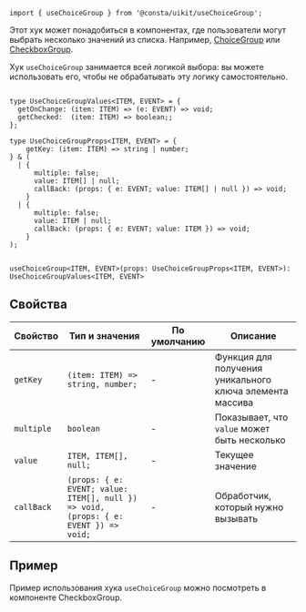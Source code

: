 ```tsx
import { useChoiceGroup } from '@consta/uikit/useChoiceGroup';
```

Этот хук может понадобиться в компонентах, где пользователи могут выбрать несколько значений из списка.
Например, [ChoiceGroup](##LIBS.LIB.STAND/lib:uikit/stand:components-choicegroup-stable)
или [CheckboxGroup](##LIBS.LIB.STAND/lib:uikit/stand:components-checkboxgroup-stable).

Хук `useChoiceGroup` занимается всей логикой выбора: вы можете использовать его,
чтобы не обрабатывать эту логику самостоятельно.

```tsx

type UseChoiceGroupValues<ITEM, EVENT> = {
  getOnChange: (item: ITEM) => (e: EVENT) => void;
  getChecked:  (item: ITEM) => boolean;;
};

type UseChoiceGroupProps<ITEM, EVENT> = {
    getKey: (item: ITEM) => string | number;
} & (
  | {
      multiple: false;
      value: ITEM[] | null;
      callBack: (props: { e: EVENT; value: ITEM[] | null }) => void;
    }
  | {
      multiple: false;
      value: ITEM | null;
      callBack: (props: { e: EVENT; value: ITEM }) => void;
    }
);


useChoiceGroup<ITEM, EVENT>(props: UseChoiceGroupProps<ITEM, EVENT>): UseChoiceGroupValues<ITEM, EVENT>
```

## Свойства

| Свойство   | Тип и значения                                                                       | По умолчанию | Описание                                                 |
| ---------- | ------------------------------------------------------------------------------------ | ------------ | -------------------------------------------------------- |
| `getKey`   | `(item: ITEM) => string, number;`                                                    | -            | Функция для получения уникального ключа элемента массива |
| `multiple` | `boolean`                                                                            | -            | Показывает, что `value` может быть несколько             |
| `value`    | `ITEM, ITEM[], null;`                                                                | -            | Текущее значение                                         |
| `callBack` | `(props: { e: EVENT; value: ITEM[], null }) => void, (props: { e: EVENT }) => void;` | -            | Обработчик, который нужно вызывать                       |

## Пример

Пример использования хука `useChoiceGroup` можно посмотреть в компоненте CheckboxGroup.
